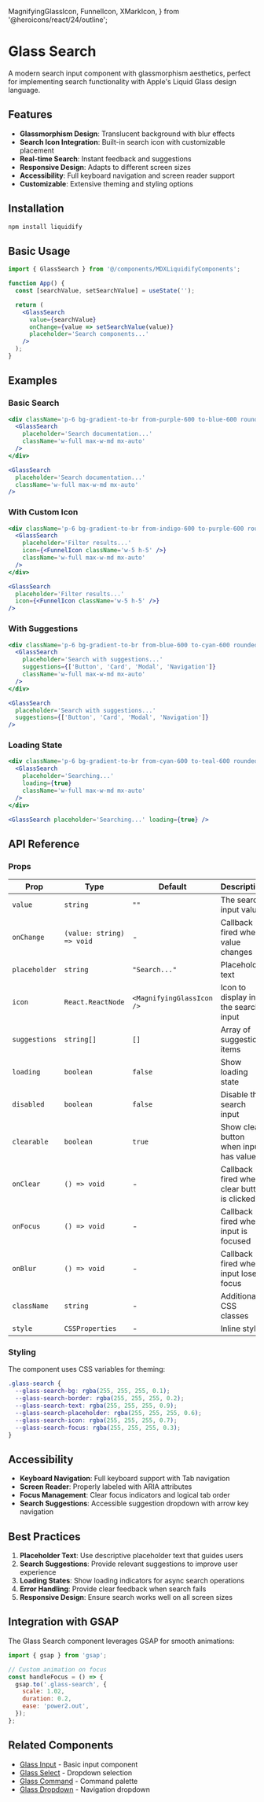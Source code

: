   MagnifyingGlassIcon,
  FunnelIcon,
  XMarkIcon,
} from '@heroicons/react/24/outline';

# Glass Search

A modern search input component with glassmorphism aesthetics, perfect for implementing search functionality with Apple's Liquid Glass design language.

## Features

- **Glassmorphism Design**: Translucent background with blur effects
- **Search Icon Integration**: Built-in search icon with customizable placement
- **Real-time Search**: Instant feedback and suggestions
- **Responsive Design**: Adapts to different screen sizes
- **Accessibility**: Full keyboard navigation and screen reader support
- **Customizable**: Extensive theming and styling options

## Installation

```bash
npm install liquidify
```

## Basic Usage

```jsx
import { GlassSearch } from '@/components/MDXLiquidifyComponents';

function App() {
  const [searchValue, setSearchValue] = useState('');

  return (
    <GlassSearch
      value={searchValue}
      onChange={value => setSearchValue(value)}
      placeholder='Search components...'
    />
  );
}
```

## Examples

### Basic Search

```jsx
<div className='p-6 bg-gradient-to-br from-purple-600 to-blue-600 rounded-lg'>
  <GlassSearch
    placeholder='Search documentation...'
    className='w-full max-w-md mx-auto'
  />
</div>
```

```jsx
<GlassSearch
  placeholder='Search documentation...'
  className='w-full max-w-md mx-auto'
/>
```

### With Custom Icon

```jsx
<div className='p-6 bg-gradient-to-br from-indigo-600 to-purple-600 rounded-lg'>
  <GlassSearch
    placeholder='Filter results...'
    icon={<FunnelIcon className='w-5 h-5' />}
    className='w-full max-w-md mx-auto'
  />
</div>
```

```jsx
<GlassSearch
  placeholder='Filter results...'
  icon={<FunnelIcon className='w-5 h-5' />}
/>
```

### With Suggestions

```jsx
<div className='p-6 bg-gradient-to-br from-blue-600 to-cyan-600 rounded-lg'>
  <GlassSearch
    placeholder='Search with suggestions...'
    suggestions={['Button', 'Card', 'Modal', 'Navigation']}
    className='w-full max-w-md mx-auto'
  />
</div>
```

```jsx
<GlassSearch
  placeholder='Search with suggestions...'
  suggestions={['Button', 'Card', 'Modal', 'Navigation']}
/>
```

### Loading State

```jsx
<div className='p-6 bg-gradient-to-br from-cyan-600 to-teal-600 rounded-lg'>
  <GlassSearch
    placeholder='Searching...'
    loading={true}
    className='w-full max-w-md mx-auto'
  />
</div>
```

```jsx
<GlassSearch placeholder='Searching...' loading={true} />
```

## API Reference

### Props

| Prop          | Type                      | Default                   | Description                                 |
| ------------- | ------------------------- | ------------------------- | ------------------------------------------- |
| `value`       | `string`                  | `""`                      | The search input value                      |
| `onChange`    | `(value: string) => void` | -                         | Callback fired when value changes           |
| `placeholder` | `string`                  | `"Search..."`             | Placeholder text                            |
| `icon`        | `React.ReactNode`         | `<MagnifyingGlassIcon />` | Icon to display in the search input         |
| `suggestions` | `string[]`                | `[]`                      | Array of suggestion items                   |
| `loading`     | `boolean`                 | `false`                   | Show loading state                          |
| `disabled`    | `boolean`                 | `false`                   | Disable the search input                    |
| `clearable`   | `boolean`                 | `true`                    | Show clear button when input has value      |
| `onClear`     | `() => void`              | -                         | Callback fired when clear button is clicked |
| `onFocus`     | `() => void`              | -                         | Callback fired when input is focused        |
| `onBlur`      | `() => void`              | -                         | Callback fired when input loses focus       |
| `className`   | `string`                  | -                         | Additional CSS classes                      |
| `style`       | `CSSProperties`           | -                         | Inline styles                               |

### Styling

The component uses CSS variables for theming:

```css
.glass-search {
  --glass-search-bg: rgba(255, 255, 255, 0.1);
  --glass-search-border: rgba(255, 255, 255, 0.2);
  --glass-search-text: rgba(255, 255, 255, 0.9);
  --glass-search-placeholder: rgba(255, 255, 255, 0.6);
  --glass-search-icon: rgba(255, 255, 255, 0.7);
  --glass-search-focus: rgba(255, 255, 255, 0.3);
}
```

## Accessibility

- **Keyboard Navigation**: Full keyboard support with Tab navigation
- **Screen Reader**: Properly labeled with ARIA attributes
- **Focus Management**: Clear focus indicators and logical tab order
- **Search Suggestions**: Accessible suggestion dropdown with arrow key navigation

## Best Practices

1. **Placeholder Text**: Use descriptive placeholder text that guides users
2. **Search Suggestions**: Provide relevant suggestions to improve user experience
3. **Loading States**: Show loading indicators for async search operations
4. **Error Handling**: Provide clear feedback when search fails
5. **Responsive Design**: Ensure search works well on all screen sizes

## Integration with GSAP

The Glass Search component leverages GSAP for smooth animations:

```jsx
import { gsap } from 'gsap';

// Custom animation on focus
const handleFocus = () => {
  gsap.to('.glass-search', {
    scale: 1.02,
    duration: 0.2,
    ease: 'power2.out',
  });
};
```

## Related Components

- [Glass Input](/components/inputs/glass-input) - Basic input component
- [Glass Select](/components/inputs/glass-select) - Dropdown selection
- [Glass Command](/components/containment/glass-command) - Command palette
- [Glass Dropdown](/components/navigation/glass-dropdown) - Navigation dropdown

